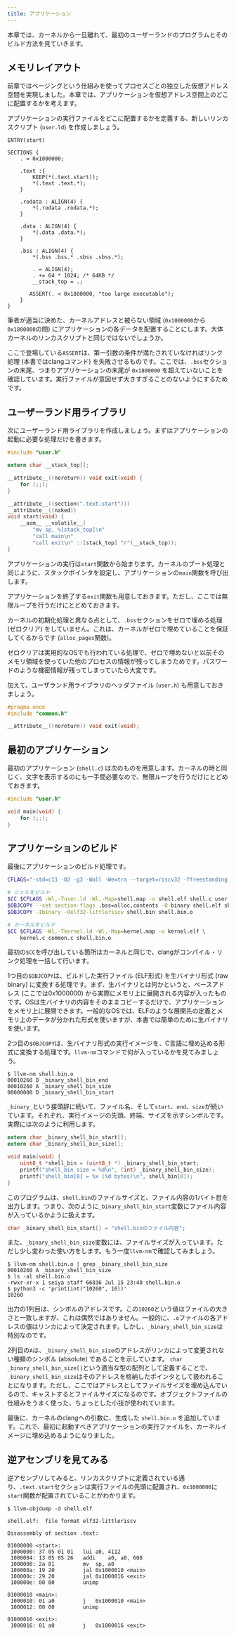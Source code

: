 ```yaml
---
title: アプリケーション
---
```


本章では、カーネルから一旦離れて、最初のユーザーランドのプログラムとそのビルド方法を見ていきます。

## メモリレイアウト

前章ではページングという仕組みを使ってプロセスごとの独立した仮想アドレス空間を実現しました。本章では、アプリケーションを仮想アドレス空間上のどこに配置するかを考えます。

アプリケーションの実行ファイルをどこに配置するかを定義する、新しいリンカスクリプト (`user.ld`) を作成しましょう。

```plain:user.ld
ENTRY(start)

SECTIONS {
    . = 0x1000000;

    .text :{
        KEEP(*(.text.start));
        *(.text .text.*);
    }

    .rodata : ALIGN(4) {
        *(.rodata .rodata.*);
    }

    .data : ALIGN(4) {
        *(.data .data.*);
    }

    .bss : ALIGN(4) {
        *(.bss .bss.* .sbss .sbss.*);

        . = ALIGN(4);
        . += 64 * 1024; /* 64KB */
        __stack_top = .;

       ASSERT(. < 0x1800000, "too large executable");
    }
}
```

筆者が適当に決めた、カーネルアドレスと被らない領域 (`0x1000000`から `0x1800000`の間) にアプリケーションの各データを配置することにします。大体カーネルのリンカスクリプトと同じではないでしょうか。

ここで登場している`ASSERT`は、第一引数の条件が満たされていなければリンク処理 (本書ではclangコマンド) を失敗させるものです。ここでは、`.bss`セクションの末尾、つまりアプリケーションの末尾が `0x1800000` を超えていないことを確認しています。実行ファイルが意図せず大きすぎることのないようにするためです。

## ユーザーランド用ライブラリ

次にユーザーランド用ライブラリを作成しましょう。まずはアプリケーションの起動に必要な処理だけを書きます。

```c:user.c
#include "user.h"

extern char __stack_top[];

__attribute__((noreturn)) void exit(void) {
    for (;;);
}

__attribute__((section(".text.start")))
__attribute__((naked))
void start(void) {
    __asm__ __volatile__(
        "mv sp, %[stack_top]\n"
        "call main\n"
        "call exit\n" ::[stack_top] "r"(__stack_top));
}
```

アプリケーションの実行は`start`関数から始まります。カーネルのブート処理と同じように、スタックポインタを設定し、アプリケーションの`main`関数を呼び出します。

アプリケーションを終了する`exit`関数も用意しておきます。ただし、ここでは無限ループを行うだけにとどめておきます。

カーネルの初期化処理と異なる点として、`.bss`セクションをゼロで埋める処理 (ゼロクリア) をしていません。これは、カーネルがゼロで埋めていることを保証してくるからです (`alloc_pages`関数)。

<Info>
ゼロクリアは実用的なOSでも行われている処理で、ゼロで埋めないと以前そのメモリ領域を使っていた他のプロセスの情報が残ってしまうためです。パスワードのような機密情報が残ってしまっていたら大変です。
</Info>

加えて、ユーザランド用ライブラリのヘッダファイル (`user.h`) も用意しておきましょう。

```c:user.h
#pragma once
#include "common.h"

__attribute__((noreturn)) void exit(void);
```

## 最初のアプリケーション

最初のアプリケーション (`shell.c`) は次のものを用意します。カーネルの時と同じく、文字を表示するのにも一手間必要なので、無限ループを行うだけにとどめておきます。

```c:shell.c
#include "user.h"

void main(void) {
    for (;;);
}
```

## アプリケーションのビルド

最後にアプリケーションのビルド処理です。

```bash:run.sh {3-6,10}
CFLAGS="-std=c11 -O2 -g3 -Wall -Wextra --target=riscv32 -ffreestanding -nostdlib"

# シェルをビルド
$CC $CFLAGS -Wl,-Tuser.ld -Wl,-Map=shell.map -o shell.elf shell.c user.c common.c
$OBJCOPY --set-section-flags .bss=alloc,contents -O binary shell.elf shell.bin
$OBJCOPY -Ibinary -Oelf32-littleriscv shell.bin shell.bin.o

# カーネルをビルド
$CC $CFLAGS -Wl,-Tkernel.ld -Wl,-Map=kernel.map -o kernel.elf \
    kernel.c common.c shell.bin.o
```

最初の`$CC`を呼び出している箇所はカーネルと同じで、clangがコンパイル・リンク処理を一括して行います。

1つ目の`$OBJCOPY`は、ビルドした実行ファイル (ELF形式) を生バイナリ形式 (raw binary) に変換する処理です。まず、生バイナリとは何かというと、ベースアドレス (ここでは0x1000000) から実際にメモリ上に展開される内容が入ったものです。OSは生バイナリの内容をそのままコピーするだけで、アプリケーションをメモリ上に展開できます。一般的なOSでは、ELFのような展開先の定義とメモリ上のデータが分かれた形式を使いますが、本書では簡単のために生バイナリを使います。

2つ目の`$OBJCOPY`は、生バイナリ形式の実行イメージを、C言語に埋め込める形式に変換する処理です。`llvm-nm`コマンドで何が入っているかを見てみましょう。

```plain
$ llvm-nm shell.bin.o
00010260 D _binary_shell_bin_end
00010260 A _binary_shell_bin_size
00000000 D _binary_shell_bin_start
```

`_binary_`という接頭辞に続いて、ファイル名、そして`start`、`end`、`size`が続いています。それぞれ、実行イメージの先頭、終端、サイズを示すシンボルです。実際には次のように利用します。

```c
extern char _binary_shell_bin_start[];
extern char _binary_shell_bin_size[];

void main(void) {
    uint8_t *shell_bin = (uint8_t *) _binary_shell_bin_start;
    printf("shell_bin size = %d\n", (int) _binary_shell_bin_size);
    printf("shell_bin[0] = %x (%d bytes)\n", shell_bin[0]);
}
```

このプログラムは、`shell.bin`のファイルサイズと、ファイル内容の1バイト目を出力します。つまり、次のように`_binary_shell_bin_start`変数にファイル内容が入っているかように扱えます。

```c
char _binary_shell_bin_start[] = "shell.binのファイル内容";
```

また、`_binary_shell_bin_size`変数には、ファイルサイズが入っています。ただし少し変わった使い方をします。もう一度`llvm-nm`で確認してみましょう。

```plain
$ llvm-nm shell.bin.o | grep _binary_shell_bin_size
00010260 A _binary_shell_bin_size
$ ls -al shell.bin.o                               
-rwxr-xr-x 1 seiya staff 66836 Jul 15 23:40 shell.bin.o
$ python3 -c 'print(int("10260", 16))'
10260
```

出力の1列目は、シンボルのアドレスです。この`10260`という値はファイルの大きさと一致しますが、これは偶然ではありません。一般的に、`.o`ファイルの各アドレスの値はリンカによって決定されます。しかし、`_binary_shell_bin_size`は特別なのです。

2列目の`A`は、`_binary_shell_bin_size`のアドレスがリンカによって変更されない種類のシンボル (absolute) であることを示しています。
`char _binary_shell_bin_size[]`という適当な型の配列として定義することで、`_binary_shell_bin_size`はそのアドレスを格納したポインタとして扱われることになります。ただし、ここではアドレスとしてファイルサイズを埋め込んでいるので、キャストするとファイルサイズになるのです。オブジェクトファイルの仕組みをうまく使った、ちょっとした小技が使われています。

最後に、カーネルのclangへの引数に、生成した `shell.bin.o` を追加しています。これで、最初に起動すべきアプリケーションの実行ファイルを、カーネルイメージに埋め込めるようになりました。

## 逆アセンブリを見てみる

逆アセンブリしてみると、リンカスクリプトに定義されている通り、`.text.start`セクションは実行ファイルの先頭に配置され、`0x1000000`に`start`関数が配置されていることがわかります。

```plain
$ llvm-objdump -d shell.elf

shell.elf:	file format elf32-littleriscv

Disassembly of section .text:

01000000 <start>:
 1000000: 37 05 01 01  	lui	a0, 4112
 1000004: 13 05 05 26  	addi	a0, a0, 608
 1000008: 2a 81        	mv	sp, a0
 100000a: 19 20        	jal	0x1000010 <main>
 100000c: 29 20        	jal	0x1000016 <exit>
 100000e: 00 00        	unimp

01000010 <main>:
 1000010: 01 a0        	j	0x1000010 <main>
 1000012: 00 00        	unimp

01000016 <exit>:
 1000016: 01 a0        	j	0x1000016 <exit>
```
